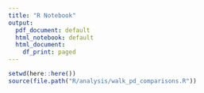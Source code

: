 ```yaml
---
title: "R Notebook"
output:
  pdf_document: default
  html_notebook: default
  html_document:
    df_print: paged
---
```

```r
setwd(here::here())
source(file.path("R/analysis/walk_pd_comparisons.R"))
```


```r
```

